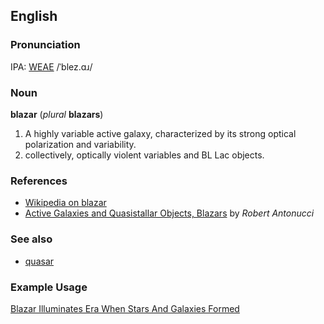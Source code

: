 ==English==
===Pronunciation===
IPA: [[WEAE]] /ˈblez.ɑɹ/

===Noun===
'''blazar''' (''plural'' '''blazars''')

# A highly variable active galaxy, characterized by its strong optical polarization and variability.
# collectively, optically violent variables and BL Lac objects.

===References===
* [[w:Blazar|Wikipedia on blazar]]
* [http://nedwww.ipac.caltech.edu/level5/Glossary/Essay_antnucci.html Active Galaxies and Quasistallar Objects, Blazars] by ''Robert Antonucci''

===See also===
*[[quasar]]

===Example Usage===
[http://www.spacedaily.com/news/cosmology-04o.html Blazar Illuminates Era When Stars And Galaxies Formed]